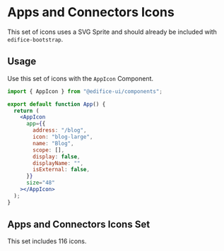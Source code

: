 
<Meta title="Icons/Apps and Connectors" />

# Apps and Connectors Icons

This set of icons uses a SVG Sprite and should already be included with `edifice-bootstrap`.

## Usage

Use this set of icons with the `AppIcon` Component.

```jsx
import { AppIcon } from "@edifice-ui/components";

export default function App() {
  return (
    <AppIcon
      app={{
        address: "/blog",
        icon: "blog-large",
        name: "Blog",
        scope: [],
        display: false,
        displayName: "",
        isExternal: false,
      }}
      size="48"
    ></AppIcon>
  );
}
```

## Apps and Connectors Icons Set

This set includes 116 icons.

<SvgIcon />
